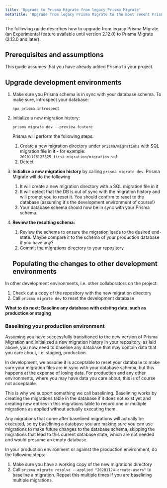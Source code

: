 ```yaml
---
title: 'Upgrade to Prisma Migrate from legacy Prisma Migrate'
metaTitle: 'Upgrade from legacy Prisma Migrate to the most recent Prisma Migrate.'
---
```


<TopBlock>

The following guide describes how to upgrade from legacy Prisma Migrate (an Experimental feature available until version 2.12.0) to Prisma Migrate (2.13.0 and later).

</TopBlock>

## Prerequisites and assumptions

This guide assumes that you have already added Prisma to your project.

## Upgrade development environments

1. Make sure you Prisma schema is in sync with your database schema. To make sure, introspect your database:

   ```terminal
   npx prisma introspect
   ```

2. Initialize a new migration history:

   ```terminal
   prisma migrate dev --preview-feature
   ```

   Prisma will perform the following steps:

   1. Create a new migration directory under `prisma/migrations` with SQL migration file in it - for example: `20201126125825_first_migration/migration.sql`
   1. Detect 

3. **Initialize a new migration history** by calling `prisma migrate dev`. Prisma Migrate will do the following
    1. It will create a new migration directory with a SQL migration file in it
    2. It will detect that the DB is out of sync with the migration history and will prompt you to reset it. You should confirm to reset to the database (assuming it's the development environment of course!)
    3. Your database schema should now be in sync with your Prisma schema.
4. **Review the resulting schema:**
    1. Review the schema to ensure the migration leads to the desired end-state. Maybe compare it to the schema of your production database if you have any?
    2. Commit the migrations directory to your repository

    ## Populating the changes to other development environments

In other development environments, i.e. other collaborators on the project:

1. Check out a copy of the repository with the new migration directory
2. Call `prisma migrate dev` to reset the development database

**What to do next: Baseline any database with existing data, such as production or staging**

### Baselining your production environment

Assuming you have successfully transitioned to the new version of Prisma Migration and initialized a new migration history in your repository, as laid above, you now need to baseline any database that may contain data that you care about, i.e. staging, production.

In development, we assume it is acceptable to reset your database to make sure your migration files are in sync with your database schema, but this happens at the expense of losing data. For production and any other environments, where you may have data you care about, this is of course not acceptable.

This is why we support something we call baselining. Baselining works by creating the migrations table in the database if it does not exist yet and creating new entries in this migrations table to record one or multiple migrations as applied without actually executing them.

Any migrations that come after baselined migrations will actually be executed, so by baselining a database you are making sure you can use migrations to make future changes to the database schema, skipping the migrations that lead to this current database state, which are not needed and would presume an empty database.   

In your production environment or against the production environment, do the following steps:

1. Make sure you have a working copy of the new migrations directory
2. Call `prisma migrate resolve --applied "20201124-create-users"` to baseline a migration. Repeat this multiple times if you are baselining multiple migrations.
